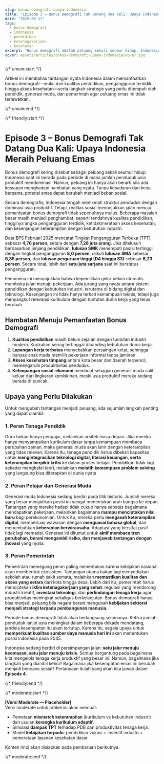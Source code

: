 ```yaml
---
slug: bonus-demografi-upaya-indonesia
title: "Episode 3 – Bonus Demografi Tak Datang Dua Kali: Upaya Indonesia Meraih Peluang Emas"
date: "2025-09-11"
tags:
  - bonus-demografi
  - indonesia
  - pendidikan
  - ketenagakerjaan
  - kesehatan
excerpt: "Bonus demografi adalah peluang sekali seumur hidup. Indonesia harus mengatasi hambatan kualitas pendidikan, pengangguran terdidik, dan akses kesehatan agar momentum ini tidak berubah menjadi beban sosial."
cover: assets/articles/bonus-demografi-upaya-indonesia/cover.jpg
---
```


{/* umum:start */}

Artikel ini membahas tantangan nyata Indonesia dalam memanfaatkan bonus demografi—mulai dari kualitas pendidikan, pengangguran terdidik, hingga akses kesehatan—serta langkah strategis yang perlu ditempuh oleh pendidik, generasi muda, dan pemerintah agar peluang emas ini tidak terlewatkan.

{/* umum:end */}

{/* friendly:start */}

# Episode 3 – Bonus Demografi Tak Datang Dua Kali: Upaya Indonesia Meraih Peluang Emas

Bonus demografi sering disebut sebagai peluang sekali seumur hidup. Indonesia saat ini berada pada periode di mana jumlah penduduk usia produktif mendominasi. Namun, peluang ini hanya akan berarti bila ada kesiapan menghadapi hambatan yang nyata. Tanpa kesadaran dan kerja bersama, potensi emas dapat berubah menjadi beban sosial.

Secara demografis, Indonesia tengah menikmati struktur penduduk dengan dominasi usia produktif. Tetapi, realitas sosial menunjukkan jalan menuju pemanfaatan bonus demografi tidak sepenuhnya mulus. Beberapa masalah besar masih menjadi penghambat, seperti rendahnya kualitas pendidikan, tingginya angka pengangguran terdidik, ketidakmerataan akses kesehatan, dan kesenjangan keterampilan dengan kebutuhan industri.

Data BPS Februari 2025 mencatat Tingkat Pengangguran Terbuka (TPT) sebesar **4,76 persen**, setara dengan **7,28 juta orang**. Jika ditelusuri berdasarkan jenjang pendidikan, **lulusan SMK** menempati posisi tertinggi dengan tingkat pengangguran **8,0 persen**, diikuti **lulusan SMA** sebesar **6,35 persen**, dan **lulusan perguruan tinggi (D4 hingga S3)** sebesar **6,23 persen**. Secara total, lebih dari **satu juta sarjana** saat ini berstatus pengangguran.

Fenomena ini menunjukkan bahwa kepemilikan gelar belum otomatis membuka jalan menuju pekerjaan. Ada jurang yang nyata antara sistem pendidikan dengan kebutuhan industri, terutama di bidang digital dan teknologi. Kesenjangan ini tidak hanya terkait kemampuan teknis, tetapi juga menyangkut relevansi kurikulum dengan tuntutan dunia kerja yang terus berubah.

## Hambatan Menuju Pemanfaatan Bonus Demografi

1. **Kualitas pendidikan** masih belum sejalan dengan tuntutan industri modern. Kurikulum sering tertinggal dibanding kebutuhan dunia kerja.
2. **Lapangan kerja terbatas** menyebabkan persaingan ketat, sehingga banyak anak muda memilih pekerjaan informal tanpa jaminan.
3. **Akses kesehatan timpang** antara kota besar dan daerah terpencil, memengaruhi produktivitas penduduk.
4. **Ketimpangan sosial-ekonomi** membuat sebagian generasi muda sulit keluar dari lingkaran kemiskinan, meski usia produktif mereka sedang berada di puncak.

## Upaya yang Perlu Dilakukan

Untuk mengubah tantangan menjadi peluang, ada sejumlah langkah penting yang dapat diambil.

### 1. Peran Tenaga Pendidik

Guru bukan hanya pengajar, melainkan arsitek masa depan. Jika mereka hanya menyampaikan kurikulum dasar tanpa kemampuan membaca perubahan zaman, maka generasi muda akan lahir dengan keterampilan yang tidak relevan. Karena itu, tenaga pendidik harus dibekali kapasitas untuk **mengintegrasikan teknologi digital, literasi keuangan, serta keterampilan berpikir kritis** ke dalam proses belajar. Pendidikan tidak lagi sekadar menghafal teori, melainkan **melatih kemampuan problem solving** yang langsung bisa diterapkan di dunia nyata.

### 2. Peran Pelajar dan Generasi Muda

Generasi muda Indonesia sedang berdiri pada titik historis. Jumlah mereka yang besar menjadikan posisi ini sangat menentukan arah bangsa ke depan. Tantangan yang mereka hadapi tidak cukup hanya sebatas bagaimana mendapatkan pekerjaan, melainkan bagaimana **mampu menciptakan nilai baru** bagi perekonomian. Untuk itu, mereka perlu **mengasah keterampilan digital**, memperluas wawasan dengan **menguasai bahasa global**, dan menumbuhkan **keberanian berwirausaha**. Adaptasi yang bersifat pasif tidak lagi memadai. Generasi ini dituntut untuk **aktif membaca tren perubahan, berani mengambil risiko, dan menjawab tantangan dengan inovasi** yang nyata.

### 3. Peran Pemerintah

Pemerintah memegang peran paling menentukan karena kebijakan nasional akan membentuk ekosistem. Tantangan utama bukan lagi menyediakan sekolah atau rumah sakit semata, melainkan **memastikan kualitas dan akses yang setara** dari kota hingga desa. Lebih dari itu, pemerintah harus menciptakan **iklim ketenagakerjaan yang sehat**: regulasi yang mendorong industri kreatif, **investasi teknologi**, dan **perlindungan tenaga kerja** agar produktivitas meningkat sekaligus berkelanjutan. Bonus demografi hanya bisa menjadi peluang bila negara berani mengubah **kebijakan sektoral menjadi strategi terpadu pembangunan manusia**.

Periode bonus demografi tidak akan berlangsung selamanya. Ketika jumlah penduduk lanjut usia meningkat dalam beberapa dekade mendatang, jendela kesempatan itu akan tertutup. Karena itu, segala upaya untuk **memperkuat kualitas sumber daya manusia hari ini** akan menentukan posisi Indonesia pada 2045.

Indonesia sedang berdiri di persimpangan jalan: **satu jalur menuju keemasan, satu jalur menuju krisis**. Semua bergantung pada bagaimana kita mengelola tenaga kerja produktif yang besar ini. Namun, bagaimana jika langkah yang diambil keliru? Bagaimana jika kesempatan emas ini berubah menjadi bencana sosial? Pertanyaan itulah yang akan kita jawab dalam **Episode 4**.

{/* friendly:end */}

{/* moderate:start */}

**[Versi Moderate — Placeholder]**  
Versi moderate untuk artikel ini akan memuat:

- Pemetaan **mismatch keterampilan** (kurikulum vs kebutuhan industri) dan usulan **kerangka kurikulum adaptif**.
- Simulasi **dampak TPT** terhadap PDB dan produktivitas tenaga kerja.
- Model **kebijakan terpadu**: pendidikan vokasi + insentif industri + pemerataan layanan kesehatan dasar.

Konten rinci akan disiapkan pada pembaruan berikutnya.

{/* moderate:end */}
